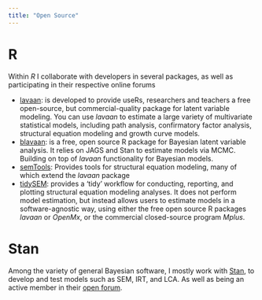 ```yaml
---
title: "Open Source"
---
```


# R

Within *R* I collaborate with developers in several packages, as well as participating in their respective online forums

-   [lavaan](https://www.lavaan.ugent.be/): is developed to provide useRs, researchers and teachers a free open-source, but commercial-quality package for latent variable modeling. You can use *lavaan* to estimate a large variety of multivariate statistical models, including path analysis, confirmatory factor analysis, structural equation modeling and growth curve models.
-   [blavaan](http://ecmerkle.github.io/blavaan/): is a free, open source R package for Bayesian latent variable analysis. It relies on JAGS and Stan to estimate models via MCMC. Building on top of *lavaan* functionality for Bayesian models.
-   [semTools](https://github.com/simsem/semTools/wiki): Provides tools for structural equation modeling, many of which extend the *lavaan* package
-   [tidySEM](https://cjvanlissa.github.io/tidySEM/): provides a 'tidy' workflow for conducting, reporting, and plotting structural equation modeling analyses. It does not perform model estimation, but instead allows users to estimate models in a software-agnostic way, using either the free open source R packages *lavaan* or *OpenMx*, or the commercial closed-source program *Mplus*.

# Stan

Among the variety of general Bayesian software, I mostly work with [Stan](https://mc-stan.org/), to develop and test models such as SEM, IRT, and LCA. As well as being an active member in their [open forum](https://discourse.mc-stan.org/).
